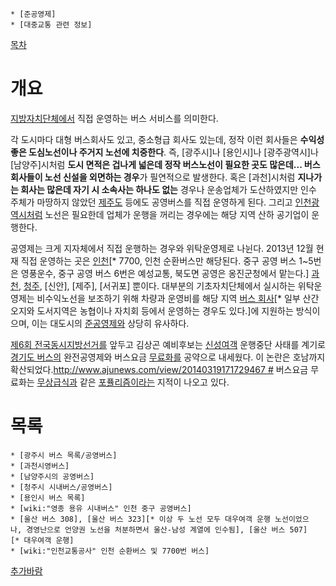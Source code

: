  * [준공영제]
 * [대중교통 관련 정보]

[[목차]]

= 개요 =
[[지방자치단체]]에서 직접 운영하는 버스 서비스를 의미한다.

각 도시마다 대형 버스회사도 있고, 중소형급 회사도 있는데, 정작 이런 회사들은 '''수익성 좋은 도심노선이나 주거지 노선에 치중한다'''. 즉, [광주시]나 [용인시]나 [광주광역시]나 [남양주]시처럼 '''도시 면적은 겁나게 넓은데 정작 버스노선이 필요한 곳도 많은데... 버스회사들이 노선 신설을 외면하는 경우'''가 필연적으로 발생한다. 혹은 [과천]시처럼 '''지나가는 회사는 많은데 자기 시 소속사는 하나도 없는''' 경우나 운송업체가 도산하였지만 인수 주체가 마땅하지 않았던 [[제주도]] 등에도 공영버스를 직접 운영하게 된다. 그리고 [[인천광역시]]처럼 노선은 필요한데 업체가 운행을 꺼리는 경우에는 해당 지역 산하 공기업이 운행한다.

공영제는 크게 지자체에서 직접 운행하는 경우와 위탁운영제로 나뉜다. 2013년 12월 현재 직접 운영하는 곳은 [[인천교통공사|인천]][* 7700, 인천 순환버스만 해당된다. 중구 공영 버스 1~5번은 영풍운수, 중구 공영 버스 6번은 예성교통, 북도면 공영은 옹진군청에서 맡는다.] [[과천시영버스|과천]], [[청주]], [신안], [제주], [서귀포] 뿐이다.
대부분의 기초자치단체에서 실시하는 위탁운영제는 비수익노선을 보조하기 위해 차량과 운영비를 해당 지역 [[버스 회사]][* 일부 산간 오지와 도서지역은 농협이나 자치회 등에서 운영하는 경우도 있다.]에 지원하는 방식이으며, 이는 대도시의 [[준공영제]]와 상당히 유사하다.

[[제6회 전국동시지방선거]]를 앞두고 김상곤 예비후보는 [[신성여객]] 운행중단 사태를 계기로 [[경기도 시내버스|경기도 버스]]의 완전공영제와 버스요금 [[무료]]화를 공약으로 내세웠다. 이 논란은 호남까지 확산되었다.[[http://www.ajunews.com/view/20140319171729467 #]] 버스요금 무료화는 [[무상급식]]과 같은 [[포퓰리즘]]이라는 지적이 나오고 있다.

= 목록 =
 * [광주시 버스 목록/공영버스]
 * [과천시영버스]
 * [남양주시의 공영버스]
 * [청주시 시내버스/공영버스]
 * [용인시 버스 목록]
 * [wiki:"영종 용유 시내버스" 인천 중구 공영버스]
 * [울산 버스 308], [울산 버스 323][* 이상 두 노선 모두 대우여객 운행 노선이었으나, 경영난으로 언양권 노선을 처분하면서 울산-남성 계열에 인수됨], [울산 버스 507][* 대우여객 운행]
 * [wiki:"인천교통공사" 인천 순환버스 및 7700번 버스]
[[추가바람]]
